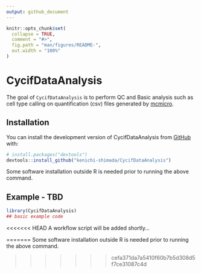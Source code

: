 ```yaml
---
output: github_document
---
```


<!-- README.md is generated from README.Rmd. Please edit that file -->

```r
knitr::opts_chunk$set(
  collapse = TRUE,
  comment = "#>",
  fig.path = "man/figures/README-",
  out.width = "100%"
)
```

# CycifDataAnalysis

<!-- badges: start -->
<!-- badges: end -->

The goal of `CycifDataAnalysis` is to perform QC and Basic analysis such as cell type calling on quantification (csv) files generated by [mcmicro](https://mcmicro.org/).

## Installation

You can install the development version of CycifDataAnalysis from [GitHub](https://github.com/) with:

``` r
# install.packages("devtools")
devtools::install_github("kenichi-shimada/CycifDataAnalysis")
```
Some software installation outside R is needed prior to running the above command.

## Example - TBD

```r
library(CycifDataAnalysis)
## basic example code
```

<<<<<<< HEAD
A workflow script will be added shortly...
<!-- What is special about using `README.Rmd` instead of just `README.md`? You can include R chunks like so: -->

<!-- ```{r cars} -->
<!-- summary(cars) -->
<!-- ``` -->

<!-- You'll still need to render `README.Rmd` regularly, to keep `README.md` up-to-date. `devtools::build_readme()` is handy for this. You could also use GitHub Actions to re-render `README.Rmd` every time you push. An example workflow can be found here: <https://github.com/r-lib/actions/tree/v1/examples>. -->

<!-- You can also embed plots, for example: -->

<!-- ```{r pressure, echo = FALSE} -->
<!-- plot(pressure) -->
<!-- ``` -->

=======
Some software installation outside R is needed prior to running the above command.

<!-- What is special about using `README.Rmd` instead of just `README.md`? You can include R chunks like so: -->

<!-- ```{r cars} -->
<!-- summary(cars) -->
<!-- ``` -->

<!-- You'll still need to render `README.Rmd` regularly, to keep `README.md` up-to-date. `devtools::build_readme()` is handy for this. You could also use GitHub Actions to re-render `README.Rmd` every time you push. An example workflow can be found here: <https://github.com/r-lib/actions/tree/v1/examples>. -->

<!-- You can also embed plots, for example: -->

<!-- ```{r pressure, echo = FALSE} -->
<!-- plot(pressure) -->
<!-- ``` -->

>>>>>>> cefa371da7a5410f60b7b5d308d5f7ce31087c4d
<!-- In that case, don't forget to commit and push the resulting figure files, so they display on GitHub and CRAN. -->
